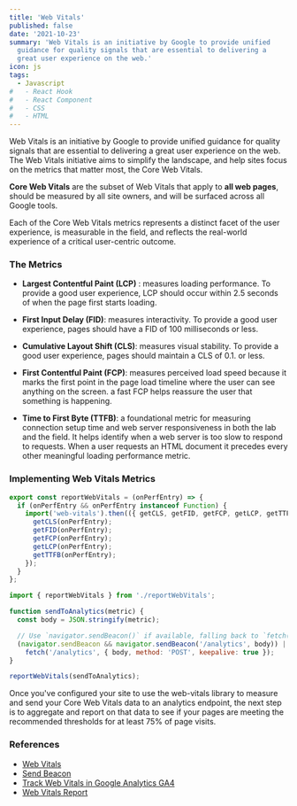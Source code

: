 ```yaml
---
title: 'Web Vitals'
published: false
date: '2021-10-23'
summary: 'Web Vitals is an initiative by Google to provide unified
  guidance for quality signals that are essential to delivering a
  great user experience on the web.'
icon: js
tags:
  - Javascript
#   - React Hook
#   - React Component
#   - CSS
#   - HTML
---
```


Web Vitals is an initiative by Google to provide unified guidance for quality signals that are essential to delivering a great user experience on the web. The Web Vitals initiative aims to simplify the landscape, and help sites focus on the metrics that matter most, the Core Web Vitals.

**Core Web Vitals** are the subset of Web Vitals that apply to **all web pages**, should be measured by all site owners, and will be surfaced across all Google tools.

Each of the Core Web Vitals metrics represents a distinct facet of the user experience, is measurable in the field, and reflects the real-world experience of a critical user-centric outcome.

### The Metrics

- **Largest Contentful Paint (LCP)** : measures loading performance. To provide a good user experience, LCP should occur within 2.5 seconds of when the page first starts loading.

- **First Input Delay (FID)**: measures interactivity. To provide a good user experience, pages should have a FID of 100 milliseconds or less.

- **Cumulative Layout Shift (CLS)**: measures visual stability. To provide a good user experience, pages should maintain a CLS of 0.1. or less.

- **First Contentful Paint (FCP)**: measures perceived load speed because it marks the first point in the page load timeline where the user can see anything on the screen. a fast FCP helps reassure the user that something is happening.

- **Time to First Byte (TTFB)**: a foundational metric for measuring connection setup time and web server responsiveness in both the lab and the field. It helps identify when a web server is too slow to respond to requests. When a user requests an HTML document it precedes every other meaningful loading performance metric.

### Implementing Web Vitals Metrics

<CodeBlock>

```javascript
export const reportWebVitals = (onPerfEntry) => {
  if (onPerfEntry && onPerfEntry instanceof Function) {
    import('web-vitals').then(({ getCLS, getFID, getFCP, getLCP, getTTFB }) => {
      getCLS(onPerfEntry);
      getFID(onPerfEntry);
      getFCP(onPerfEntry);
      getLCP(onPerfEntry);
      getTTFB(onPerfEntry);
    });
  }
};
```

</CodeBlock>

<CodeBlock>

```javascript
import { reportWebVitals } from './reportWebVitals';

function sendToAnalytics(metric) {
  const body = JSON.stringify(metric);

  // Use `navigator.sendBeacon()` if available, falling back to `fetch()`.
  (navigator.sendBeacon && navigator.sendBeacon('/analytics', body)) ||
    fetch('/analytics', { body, method: 'POST', keepalive: true });
}

reportWebVitals(sendToAnalytics);
```

</CodeBlock>

Once you've configured your site to use the web-vitals library to measure and send your Core Web Vitals data to an analytics endpoint, the next step is to aggregate and report on that data to see if your pages are meeting the recommended thresholds for at least 75% of page visits.

### References

- [Web Vitals](https://web.dev/learn-web-vitals/)
- [Send Beacon](https://developer.mozilla.org/en-US/docs/Web/API/Navigator/sendBeacon)
- [Track Web Vitals in Google Analytics GA4](https://www.simoahava.com/analytics/track-core-web-vitals-in-ga4-with-google-tag-manager/)
- [Web Vitals Report](https://github.com/GoogleChromeLabs/web-vitals-report)
